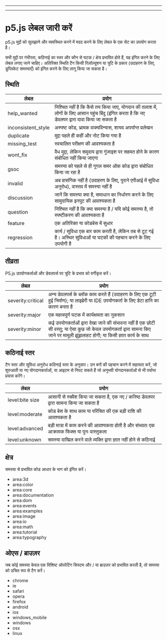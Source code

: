 
---

---
# p5.js लेबल जारी करें

p5.js मुद्दों को सुलझाने और व्यवस्थित करने में मदद करने के लिए लेबल के एक सेट का उपयोग करता है।

सभी मुद्दों पर गंभीरता, कठिनाई का स्तर और कौन से घटक / क्षेत्र प्रभावित होते हैं, यह इंगित करने के लिए लेबल लगाए जाने चाहिए। अतिरिक्त स्थिति टैग किसी रिज़ॉल्यूशन या त्रुटि के प्रकार (उदाहरण के लिए, डुप्लिकेट समस्याएँ) को इंगित करने के लिए लागू किया जा सकता है।

## स्थिति

लेबल | प्रयोग
------------------- | -------------
help_wanted | निश्चित नहीं है कि कैसे तय किया जाए, योगदान की तलाश में, लोगों के लिए आसान पहुंच बिंदु (इंगित करता है कि नए डेवलपर द्वारा दावा किया जा सकता है
inconsistent_style | अस्पष्ट कोड, भ्रामक वाक्यविन्यास, शायद अपर्याप्त प्रलेखन
duplicate | मुद्दा पहले ही कहीं और नोट किया गया है
missing_test | स्वचालित परीक्षण की आवश्यकता है
wont_fix | वैध मुद्दा, लेकिन समुदाय द्वारा गुंजाइश पर सहमत होने के कारण संबोधित नहीं किया जाएगा
gsoc | समस्या को पहले से ही गूगल समर ऑफ़ कोड द्वारा संबोधित किया जा रहा है
invalid| अब प्रासंगिक नहीं है (उदाहरण के लिए, पुराने एपीआई में सुविधा अनुरोध), वास्तव में समस्या नहीं है
discussion | जानें कि समस्या क्या है, समाधान का निर्धारण करने के लिए सामुदायिक इनपुट की आवश्यकता है
question | निश्चित नहीं है कि क्या समस्या है / यदि कोई समस्या है, तो स्पष्टीकरण की आवश्यकता है
feature | एक अतिरिक्त या कोडबेस में सुधार
regression | कार्य / सुविधा एक बार काम करती है, लेकिन तब से टूट गई है। अस्थिर सुविधाओं या घटकों की पहचान करने के लिए उपयोगी है


## तीव्रता
P5.js उपयोगकर्ताओं और डेवलपर्स पर त्रुटि के प्रभाव को वर्गीकृत करें।

लेबल | प्रयोग
------------------- | -------------
severity:critical | अन्य डेवलपर्स के ब्लॉक काम करते हैं (उदाहरण के लिए एक टूटी हुई निर्माण); या लाइब्रेरी या IDE उपयोगकर्ता के लिए डेटा हानि का कारण बनता है
severity:major | एक महत्वपूर्ण घटक में कार्यक्षमता का नुकसान
severity:minor | कई उपयोगकर्ताओं द्वारा देखा जाने की संभावना नहीं है एक छोटी सी वस्तु; या ऐसा कुछ जो केवल उपयोगकर्ता द्वारा सामना किए जाने पर मामूली झुंझलाहट होगी; या किसी ज्ञात कार्य के साथ

## कठिनाई स्तर
टैग स्तर और सुविधा अनुरोध कठिनाई स्तर के अनुसार। उन बगों की पहचान करने में सहायता करें, जो शुरुआती या नए योगदानकर्ताओं, या आइटम से निपट सकते हैं जो अनुभवी योगदानकर्ताओं से भी पर्याप्त प्रयास करेंगे।

लेबल | प्रयोग
------------------- | -------------
level:bite size| आसानी से स्क्वैश किया जा सकता है, एक नए / कनिष्ठ डेवलपर द्वारा सामना किया जा सकता है
level:moderate | कोड बेस के साथ काम या परिचित की एक बड़ी राशि की आवश्यकता है
level:advanced | बड़ी मात्रा में काम करने की आवश्यकता होती है और संभवतः एक आक्रामक फिक्स या पुनः वास्तुकला
level:unknown | समस्या दाखिल करने वाले व्यक्ति द्वारा ज्ञात नहीं होने से कठिनाई

## क्षेत्र
समस्या से प्रभावित कोड आधार के भाग को इंगित करें।

* area:3d
* area:color
* area:core
* area:documentation
* area:dom
* area:events
* area:examples
* area:image 
* area:io 
* area:math 
* area:tutorial 
* area:typography

## ओएस / ब्राउज़र
जब कोई समस्या केवल एक विशिष्ट ऑपरेटिंग सिस्टम और / या ब्राउज़र को प्रभावित करती है, तो समस्या को उचित रूप से टैग करें।

* chrome
* ie
* safari
* opera
* firefox
* android
* ios
* windows_mobile
* windows
* osx
* linux
  